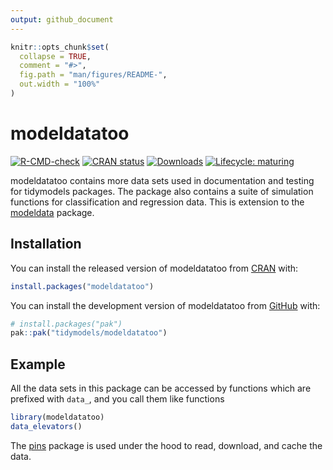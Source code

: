 ```yaml
---
output: github_document
---
```


<!-- README.md is generated from README.Rmd. Please edit that file -->

```r
knitr::opts_chunk$set(
  collapse = TRUE,
  comment = "#>",
  fig.path = "man/figures/README-",
  out.width = "100%"
)
```

# modeldatatoo

<!-- badges: start -->
[![R-CMD-check](https://github.com/tidymodels/modeldatatoo/actions/workflows/R-CMD-check.yaml/badge.svg)](https://github.com/tidymodels/modeldatatoo/actions/workflows/R-CMD-check.yaml)
[![CRAN status](http://www.r-pkg.org/badges/version/modeldatatoo)](https://CRAN.R-project.org/package=modeldatatoo)
[![Downloads](http://cranlogs.r-pkg.org/badges/modeldatatoo)](https://CRAN.R-project.org/package=modeldatatoo)
[![Lifecycle: maturing](https://img.shields.io/badge/lifecycle-maturing-blue.svg)](https://lifecycle.r-lib.org/articles/stages.html)
<!-- badges: end -->

modeldatatoo contains more data sets used in documentation and testing for tidymodels packages. The package also contains a suite of simulation functions for classification and regression data. This is extension to the [modeldata](https://modeldata.tidymodels.org/) package.

## Installation

You can install the released version of modeldatatoo from [CRAN](https://CRAN.R-project.org) with:

``` r
install.packages("modeldatatoo")
```

You can install the development version of modeldatatoo from [GitHub](https://github.com/) with:

``` r
# install.packages("pak")
pak::pak("tidymodels/modeldatatoo")
```

## Example

All the data sets in this package can be accessed by functions which are prefixed with `data_`, and you call them like functions

```r
library(modeldatatoo)
data_elevators()
```

The [pins](https://pins.rstudio.com/) package is used under the hood to read, download, and cache the data.
